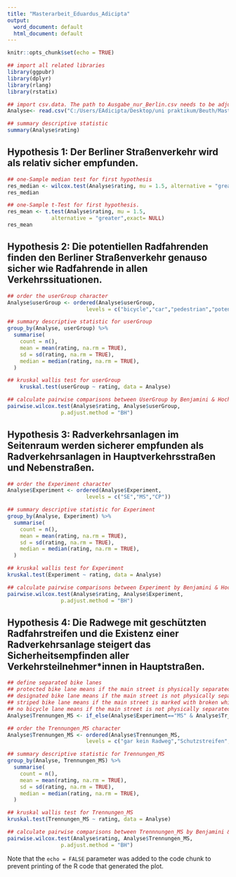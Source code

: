 ---
title: "Masterarbeit_Eduardus_Adicipta"
output:
  word_document: default
  html_document: default
---

```{r setup, include=FALSE}
knitr::opts_chunk$set(echo = TRUE)
```


```{r}
## import all related libraries
library(ggpubr)
library(dplyr)
library(rlang)
library(rstatix)
```


```{r}
## import csv.data. The path to Ausgabe_nur_Berlin.csv needs to be adjusted.
Analyse<- read.csv("C:/Users/EAdicipta/Desktop/uni praktikum/Beuth/Masterarbeit/Data_final/Ausgabe_nur_Berlin.csv",header=TRUE, sep=";",quote="\"", stringsAsFactors=FALSE)
```

```{r}
## summary descriptive statistic
summary(Analyse$rating)
```
## Hypothesis 1: Der Berliner Straßenverkehr wird als relativ sicher empfunden.
```{r}
## one-Sample median test for first hypothesis
res_median <- wilcox.test(Analyse$rating, mu = 1.5, alternative = "greater")
res_median
```
```{r}
## one-Sample t-Test for first hypothesis.
res_mean <- t.test(Analyse$rating, mu = 1.5,
              alternative = "greater",exact= NULL)
res_mean
```
## Hypothesis 2: Die potentiellen Radfahrenden finden den Berliner Straßenverkehr genauso sicher wie Radfahrende in allen Verkehrssituationen.
```{r}
## order the userGroup character
Analyse$userGroup <- ordered(Analyse$userGroup,
                         levels = c("bicycle","car","pedestrian","potentialBicycle"))

## summary descriptive statistic for userGroup
group_by(Analyse, userGroup) %>%
  summarise(
    count = n(),
    mean = mean(rating, na.rm = TRUE),
    sd = sd(rating, na.rm = TRUE),
    median = median(rating, na.rm = TRUE),
  )
```
```{r}
## kruskal wallis test for userGroup
    kruskal.test(userGroup ~ rating, data = Analyse)
```
```{r}
## calculate pairwise comparisons between UserGroup by Benjamini & Hochberg (1995) to control the false discovery rate, the expected proportion of false discoveries amongst the rejected hypotheses
pairwise.wilcox.test(Analyse$rating, Analyse$userGroup,
                 p.adjust.method = "BH")
```
## Hypothesis 3: Radverkehrsanlagen im Seitenraum werden sicherer empfunden als Radverkehrsanlagen in Hauptverkehrsstraßen und Nebenstraßen. 
```{r}
## order the Experiment character
Analyse$Experiment <- ordered(Analyse$Experiment,
                         levels = c("SE","MS","CP"))

## summary descriptive statistic for Experiment
group_by(Analyse, Experiment) %>%
  summarise(
    count = n(),
    mean = mean(rating, na.rm = TRUE),
    sd = sd(rating, na.rm = TRUE),
    median = median(rating, na.rm = TRUE),
  )
```
```{r}
## kruskal wallis test for Experiment
kruskal.test(Experiment ~ rating, data = Analyse)
```
```{r}
## calculate pairwise comparisons between Experiment by Benjamini & Hochberg (1995) to control the false discovery rate, the expected proportion of false discoveries amongst the rejected hypotheses
pairwise.wilcox.test(Analyse$rating, Analyse$Experiment,
                 p.adjust.method = "BH")
```
## Hypothesis 4: Die Radwege mit geschützten Radfahrstreifen und die Existenz einer Radverkehrsanlage steigert das Sicherheitsempfinden aller Verkehrsteilnehmer*innen in Hauptstraßen.
```{r}
## define separated bike lanes
## protected bike lane means if the main street is physically separated with high or low barrier posts or flower boxes
## designated bike lane means if the main street is not physically separated but marked with double solid line, solid line, buffered bike line
## striped bike lane means if the main street is marked with broken white line 
## no bicycle lane means if the main street is not physically separated and does not have designated bike lane  
Analyse$Trennungen_MS <- if_else(Analyse$Experiment=="MS" & Analyse$Tr_li.baulTrennung %in% c("Sperrpfosten-hoch", "Sperrpfosten-niedrig", "Blumenkasten"), "geschützte Radfahrstreifen", if_else (Analyse$Experiment=="MS" & Analyse$Tr_li.baulTrennung %in% c("-", "0") & Analyse$Tr_li.Markierung %in% c("Doppellinie", "durchgezogen", "SperrflÃ¤che"), "Radfahrstreifen", if_else(Analyse$Experiment=="MS" & Analyse$Tr_li.Markierung %in% c("unterbrochen"), "Schutzstreifen",if_else(Analyse$Experiment=="MS","gar kein Radweg",""))))
```

```{r}
## order the Trennungen_MS character
Analyse$Trennungen_MS <- ordered(Analyse$Trennungen_MS,
                         levels = c("gar kein Radweg","Schutzstreifen","Radfahrstreifen","geschützte Radfahrstreifen"))

## summary descriptive statistic for Trennungen_MS
group_by(Analyse, Trennungen_MS) %>%
  summarise(
    count = n(),
    mean = mean(rating, na.rm = TRUE),
    sd = sd(rating, na.rm = TRUE),
    median = median(rating, na.rm = TRUE),
  )
```
```{r}
## kruskal wallis test for Trennungen_MS
kruskal.test(Trennungen_MS ~ rating, data = Analyse)
```
```{r}
## calculate pairwise comparisons between Trennnungen_MS by Benjamini & Hochberg (1995) to control the false discovery rate, the expected proportion of false discoveries amongst the rejected hypotheses
pairwise.wilcox.test(Analyse$rating, Analyse$Trennungen_MS,
                 p.adjust.method = "BH")
```
Note that the `echo = FALSE` parameter was added to the code chunk to prevent printing of the R code that generated the plot.
